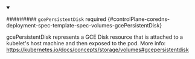 


<details className="config-field" data-expandable="true" open>
<summary>

######### `gcePersistentDisk` <span className="config-field-required" data-required="false">required</span> <span className="config-field-type"></span> <span className="config-field-default"></span> <span className="config-field-enum"></span> {#controlPlane-coredns-deployment-spec-template-spec-volumes-gcePersistentDisk}

gcePersistentDisk represents a GCE Disk resource that is attached to a
kubelet's host machine and then exposed to the pod.
More info: https://kubernetes.io/docs/concepts/storage/volumes#gcepersistentdisk

</summary>

<PartialGcepersistentdiskreference />


</details>
